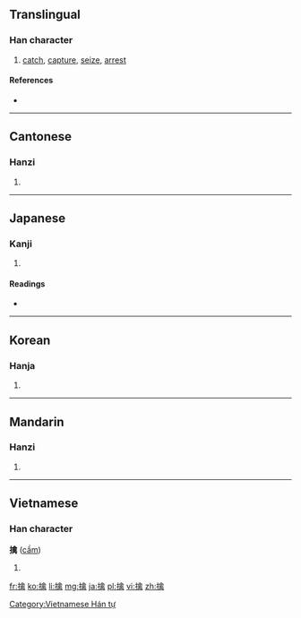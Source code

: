 ==Translingual==

===Han character===
{{Han char|rn=64|rad=手|as=13|sn=16|four=5802<sub>7</sub>|canj=手人卜月 (QOYB)}}

# [[catch]], [[capture]], [[seize]], [[arrest]]

====References====
* {{Han ref|kx=0458.250|dkj=12816|dj=0807.130|hdz=31961.020|uh=64D2|ud=25810|bh=BEE0|bd=48864}}

----

==Cantonese==

===Hanzi===
{{yue-hanzi|jyut=|y=kam4}}

# {{defn|Cantonese|sort=手13}}

----

==Japanese==

===Kanji===
{{ja-kanji|grade=|rs=手13}}

# {{defn|Japanese|sort=手13}}

====Readings====
* {{ja-readings|on=[[きん]] (kin)|kun=[[とらえる]] (toraeru), [[とりこ]] (toriko)}}

----

==Korean==

===Hanja===
{{ko-hanja|hangeul=금|eumhun=|rv=geum|mr=kŭm|y=kum}}

# {{defn|Korean|sort=手13}}

----

==Mandarin==

===Hanzi===
{{cmn-hanzi|pin=[[dàn]] ([[dan4]]), [[qín]] ([[qin2]])|wg=tan<sup>4</sup>, ch'in<sup>2</sup>}}

# {{defn|Mandarin|sort=手13}}

----

==Vietnamese==

===Han character===
'''擒''' ([[cầm]])

# {{defn|Vietnamese}}

[[Category:Vietnamese Hán tự]]

[[fr:擒]]
[[ko:擒]]
[[li:擒]]
[[mg:擒]]
[[ja:擒]]
[[pl:擒]]
[[vi:擒]]
[[zh:擒]]